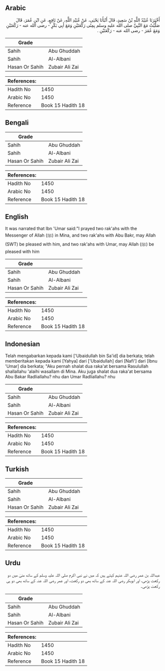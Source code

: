 ## Arabic


<div dir="rtl" lang="ar" style={{fontSize:'larger',backgroundColor:'#f8f9fa',padding:20}}>
أَخْبَرَنَا عُبَيْدُ اللَّهِ بْنُ سَعِيدٍ، قَالَ أَنْبَأَنَا يَحْيَى، عَنْ عُبَيْدِ اللَّهِ، عَنْ نَافِعٍ، عَنِ ابْنِ عُمَرَ، قَالَ صَلَّيْتُ مَعَ النَّبِيِّ صلى الله عليه وسلم بِمِنًى رَكْعَتَيْنِ وَمَعَ أَبِي بَكْرٍ - رضى الله عنه - رَكْعَتَيْنِ وَمَعَ عُمَرَ - رضى الله عنه - رَكْعَتَيْنِ ‏.‏
</div>
<div style={{backgroundColor:'#f8f9fa',padding:20, marginBottom: 10}}><table> <thead> <tr> <th>Grade</th> <th></th> </tr> </thead> <tbody> <tr><td>Sahih</td><td>Abu Ghuddah</td></tr><tr><td>Sahih</td><td>Al-Albani</td></tr><tr><td>Hasan Or Sahih</td><td>Zubair Ali Zai</td></tr></tbody></table><table> <thead> <tr> <th>References:</th> <th></th> </tr> </thead> <tbody><tr><td>Hadith No</td><td>1450</td></tr><tr><td>Arabic No</td><td>1450</td></tr><tr><td>Reference</td><td>Book 15 Hadith 18</td></tr></tbody></table></div>

## Bengali


<div dir="ltr" lang="bn" style={{fontSize:'larger',backgroundColor:'#f8f9fa',padding:20}}>

</div>
<div style={{backgroundColor:'#f8f9fa',padding:20, marginBottom: 10}}><table> <thead> <tr> <th>Grade</th> <th></th> </tr> </thead> <tbody> <tr><td>Sahih</td><td>Abu Ghuddah</td></tr><tr><td>Sahih</td><td>Al-Albani</td></tr><tr><td>Hasan Or Sahih</td><td>Zubair Ali Zai</td></tr></tbody></table><table> <thead> <tr> <th>References:</th> <th></th> </tr> </thead> <tbody><tr><td>Hadith No</td><td>1450</td></tr><tr><td>Arabic No</td><td>1450</td></tr><tr><td>Reference</td><td>Book 15 Hadith 18</td></tr></tbody></table></div>

## English


<div dir="ltr" lang="en" style={{fontSize:'larger',backgroundColor:'#f8f9fa',padding:20}}>
It was narrated that Ibn 'Umar said:"I prayed two rak'ahs with the Messenger of Allah (ﷺ) in Mina, and two rak'ahs with Abu Bakr, may Allah (SWT) be pleased with him, and two rak'ahs with Umar, may Allah (ﷺ) be pleased with him
</div>
<div style={{backgroundColor:'#f8f9fa',padding:20, marginBottom: 10}}><table> <thead> <tr> <th>Grade</th> <th></th> </tr> </thead> <tbody> <tr><td>Sahih</td><td>Abu Ghuddah</td></tr><tr><td>Sahih</td><td>Al-Albani</td></tr><tr><td>Hasan Or Sahih</td><td>Zubair Ali Zai</td></tr></tbody></table><table> <thead> <tr> <th>References:</th> <th></th> </tr> </thead> <tbody><tr><td>Hadith No</td><td>1450</td></tr><tr><td>Arabic No</td><td>1450</td></tr><tr><td>Reference</td><td>Book 15 Hadith 18</td></tr></tbody></table></div>

## Indonesian


<div dir="ltr" lang="id" style={{fontSize:'larger',backgroundColor:'#f8f9fa',padding:20}}>
Telah mengabarkan kepada kami ['Ubaidullah bin Sa'id] dia berkata; telah memberitakan kepada kami [Yahya] dari ['Ubaidullah] dari [Nafi'] dari [Ibnu 'Umar] dia berkata; "Aku pernah shalat dua raka'at bersama Rasulullah shallallahu 'alaihi wasallam di Mina. Aku juga shalat dua raka'at bersama Abu Bakar Radliallahu? nhu dan Umar Radliallahu? nhu
</div>
<div style={{backgroundColor:'#f8f9fa',padding:20, marginBottom: 10}}><table> <thead> <tr> <th>Grade</th> <th></th> </tr> </thead> <tbody> <tr><td>Sahih</td><td>Abu Ghuddah</td></tr><tr><td>Sahih</td><td>Al-Albani</td></tr><tr><td>Hasan Or Sahih</td><td>Zubair Ali Zai</td></tr></tbody></table><table> <thead> <tr> <th>References:</th> <th></th> </tr> </thead> <tbody><tr><td>Hadith No</td><td>1450</td></tr><tr><td>Arabic No</td><td>1450</td></tr><tr><td>Reference</td><td>Book 15 Hadith 18</td></tr></tbody></table></div>

## Turkish


<div dir="ltr" lang="tr" style={{fontSize:'larger',backgroundColor:'#f8f9fa',padding:20}}>

</div>
<div style={{backgroundColor:'#f8f9fa',padding:20, marginBottom: 10}}><table> <thead> <tr> <th>Grade</th> <th></th> </tr> </thead> <tbody> <tr><td>Sahih</td><td>Abu Ghuddah</td></tr><tr><td>Sahih</td><td>Al-Albani</td></tr><tr><td>Hasan Or Sahih</td><td>Zubair Ali Zai</td></tr></tbody></table><table> <thead> <tr> <th>References:</th> <th></th> </tr> </thead> <tbody><tr><td>Hadith No</td><td>1450</td></tr><tr><td>Arabic No</td><td>1450</td></tr><tr><td>Reference</td><td>Book 15 Hadith 18</td></tr></tbody></table></div>

## Urdu


<div dir="rtl" lang="ur" style={{fontSize:'larger',backgroundColor:'#f8f9fa',padding:20}}>
عبداللہ بن عمر رضی اللہ عنہم کہتے ہیں کہ میں نے نبی اکرم صلی اللہ علیہ وسلم کے ساتھ منیٰ میں دو رکعت پڑھی، اور ابوبکر رضی اللہ عنہ کے ساتھ بھی دو رکعت، اور عمر رضی اللہ عنہ کے ساتھ بھی دو ہی رکعت پڑھی۔
</div>
<div style={{backgroundColor:'#f8f9fa',padding:20, marginBottom: 10}}><table> <thead> <tr> <th>Grade</th> <th></th> </tr> </thead> <tbody> <tr><td>Sahih</td><td>Abu Ghuddah</td></tr><tr><td>Sahih</td><td>Al-Albani</td></tr><tr><td>Hasan Or Sahih</td><td>Zubair Ali Zai</td></tr></tbody></table><table> <thead> <tr> <th>References:</th> <th></th> </tr> </thead> <tbody><tr><td>Hadith No</td><td>1450</td></tr><tr><td>Arabic No</td><td>1450</td></tr><tr><td>Reference</td><td>Book 15 Hadith 18</td></tr></tbody></table></div>